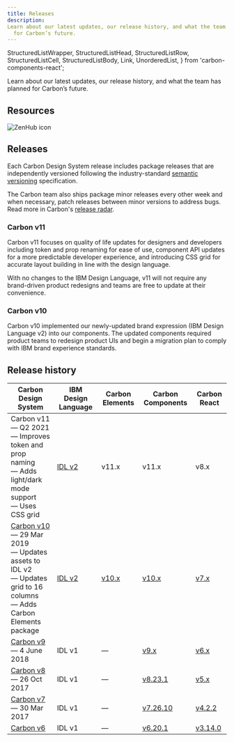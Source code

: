 ```yaml
---
title: Releases
description:
Learn about our latest updates, our release history, and what the team has planned 
  for Carbon’s future.
---
```


  StructuredListWrapper,
  StructuredListHead,
  StructuredListRow,
  StructuredListCell,
  StructuredListBody,
  Link,
  UnorderedList,
} from 'carbon-components-react';

<PageDescription>

Learn about our latest updates, our release history, and what the team has planned for 
Carbon’s future.

</PageDescription>

## Resources

<Row className="resource-card-group">
<Column colMd={4} colLg={4} noGutterSm>
  <ResourceCard
    subTitle="Changelog"
    href="https://github.com/carbon-design-system/carbon/releases">
    <MdxIcon name="github" />
  </ResourceCard>
</Column>
<Column colMd={4} colLg={4} noGutterSm>
  <ResourceCard
    subTitle="Roadmap"
    href="https://app.zenhub.com/workspaces/system-squad-593830641344b813db10934d/roadmap">

![ZenHub icon](images/z-icon.svg)

  </ResourceCard>
</Column>
</Row>

## Releases

Each Carbon Design System release includes package releases that are
independently versioned following the industry-standard
[semantic versioning](https://semver.org) specification.

The Carbon team also ships package minor releases every other week and when
necessary, patch releases between minor versions to address bugs. Read more in
Carbon's
[release radar](https://github.com/carbon-design-system/carbon/wiki/Release-radar).

### Carbon v11

Carbon v11 focuses on quality of life updates for designers and developers
including token and prop renaming for ease of use, component API updates for a
more predictable developer experience, and introducing CSS grid for accurate
layout building in line with the design language.

With no changes to the IBM Design Language, v11 will not require any
brand-driven product redesigns and teams are free to update at their
convenience.

### Carbon v10

Carbon v10 implemented our newly-updated brand expression (IBM Design Language
v2) into our components. The updated components required product teams to
redesign product UIs and begin a migration plan
to comply with IBM brand experience standards.

## Release history

<!-- prettier-ignore-start -->
| Carbon Design System | IBM Design Language | Carbon Elements | Carbon Components | Carbon React |
| -------------------- | ------------------- | --------------- | ----------------- | ------------ |
| <div>Carbon v11</div><div>— Q2 2021</div><div>— Improves token and prop naming</div><div>— Adds light/dark mode support</div><div>— Uses CSS grid</div> | [IDL v2](https://www.ibm.com/design/language) | v11.x | v11.x | v8.x |
| <div>[Carbon v10](https://www.carbondesignsystem.com)</div><div>— 29 Mar 2019</div><div>— Updates assets to IDL v2</div><div>— Updates grid to 16 columns</div><div>— Adds Carbon Elements package</div> | [IDL v2](https://www.ibm.com/design/language) | [v10.x](https://www.npmjs.com/package/@carbon/elements/v/latest) | [v10.x](https://www.npmjs.com/package/carbon-components/v/latest) | [v7.x](https://www.npmjs.com/package/carbon-components-react/v/latest) |
| <div>[Carbon v9](https://v9.carbondesignsystem.com)</div><div>— 4 June 2018</div> | IDL v1 | — | [v9.x](https://www.npmjs.com/package/carbon-components/v/9.x) | [v6.x](https://www.npmjs.com/package/carbon-components-react/v/6.x) |
| <div>[Carbon v8](https://v8.carbondesignsystem.com)</div><div>— 26 Oct 2017</div> | IDL v1 | — | [v8.23.1](https://www.npmjs.com/package/carbon-components/v/8.23.1) | [v5.x](https://www.npmjs.com/package/carbon-components-react/v/5.x) |
| <div>[Carbon v7](https://v7.carbondesignsystem.com)</div><div>— 30 Mar 2017</div> | IDL v1 | — | [v7.26.10](https://www.npmjs.com/package/carbon-components/v/7.26.10) | [v4.2.2](https://www.npmjs.com/package/carbon-components-react/v/4.2.2) |
| <div>[Carbon v6](https://v6.carbondesignsystem.com)</div> | IDL v1 | — | [v6.20.1](https://www.npmjs.com/package/carbon-components/v/6.20.1) | [v3.14.0](https://www.npmjs.com/package/carbon-components-react/v/3.14.0) |
<!-- prettier-ignore-end -->
